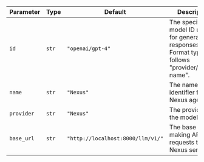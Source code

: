 | Parameter  | Type  | Default                           | Description                                                                                          |
| ---------- | ----- | --------------------------------- | ---------------------------------------------------------------------------------------------------- |
| `id`       | `str` | `"openai/gpt-4"`                  | The specific model ID used for generating responses. Format typically follows "provider/model-name". |
| `name`     | `str` | `"Nexus"`                         | The name identifier for the Nexus agent.                                                             |
| `provider` | `str` | `"Nexus"`                         | The provider of the model.                                                                           |
| `base_url` | `str` | `"http://localhost:8000/llm/v1/"` | The base URL for making API requests to the Nexus service.                                           |
